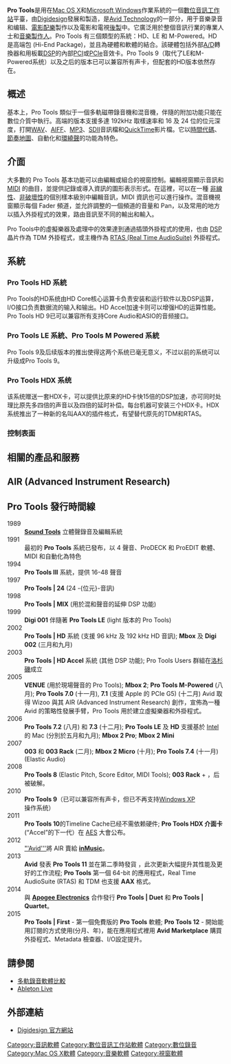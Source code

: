 {{Infobox software
| name = Pro Tools
| caption = Pro Tools 9 DAW software product box
| author = Evan Brooks<br />Peter Gotcher
| developer = [[Digidesign|Digidesign]] (現在合併到 [[Avid_Technology|Avid]])
| programming language = [[C语言|C]], [[C++|C++]], [[匯編語言|匯編語言]]
| released = {{Start date and age|1989|01|20}}
| latest_release_version = Pro Tools 12.7.0
| latest_release_date = {{start date and age|2016|12|21}}
| operating_system = [[OS_X|OS X]], [[Microsoft_Windows|Windows]]
| language = 中文 (繁體或簡體), 英文, 法文, 德文, 義大利文, 日文, 韓國, 西班牙文
| language count = 9
| genre = [[數位音訊工作站|數位音訊工作站]]
| website = {{URL|www.avid.com/pro-tools}}
}}

{{NoteTA|G1=IT}}
'''Pro Tools'''是用在[[Mac_OS_X|Mac OS X]]和[[Microsoft_Windows|Microsoft Windows]]作業系統的一個[[數位音訊工作站|數位音訊工作站]]平臺，由[[Digidesign|Digidesign]]發展和製造，是[[Avid_Technology|Avid Technology]]的一部分，用于音樂录音和编辑、[[電影配樂|電影配樂]]製作以及電影和電視[[後製|後製]]中。它廣泛用於整個音訊行業的專業人士和[[音樂製作人|音樂製作人]]。Pro Tools 有三個類型的系統：HD、LE 和 M-Powered。HD 是高端包 (Hi-End Package)，並且為硬體和軟體的結合。該硬體包括外部[[類比數位轉換器|A/D]]轉換器和用板載[[DSP|DSP]]的內部[[PCI|PCI]]或[[PCI_Express|PCIe]]音效卡。Pro Tools 9（取代了LE和M-Powered系统）以及之后的版本已可以兼容所有声卡，但配套的HD版本依然存在。

== 概述 ==
基本上，Pro Tools 類似于一個多軌磁帶錄音機和混音機，伴隨的附加功能只能在數位介質中執行。高端的版本支援多達 192kHz 取樣速率和 16 及 24 位的位元深度，打開[[WAV|WAV]]、[[AIFF|AIFF]]、[[MP3|MP3]]、[[SDII|SDII]]音訊檔和[[QuickTime|QuickTime]]影片檔。它以[[時間代碼|時間代碼]]、[[節奏地圖|節奏地圖]]、自動化和[[環繞聲|環繞聲]]的功能為特色。

== 介面 ==
大多數的 Pro Tools 基本功能可以由編輯或組合的視窗控制。編輯視窗顯示音訊和 [[MIDI|MIDI]] 的曲目，並提供記錄或導入資訊的圖形表示形式。在這裡，可以在一種 [[非線性編輯|非線性]]、[[非破壞性編輯|非破壞性]]的個別樣本級別中編輯音訊，MIDI 資訊也可以進行操作。混音機視窗顯示每個 Fader 頻道，並允許調整的一個頻道的音量和 Pan，以及常用的地方以插入外掛程式的效果，路由音訊至不同的輸出和輸入。

Pro Tools中的虛擬樂器及處理中的效果達到通過插頭外掛程式的使用，也由 [[DSP|DSP]] 晶片作為 TDM 外掛程式，或主機作為 [[RTAS_(Real_Time_AudioSuite)|RTAS (Real Time AudioSuite)]] 外掛程式。

== 系統 ==
=== Pro Tools HD 系統 ===

Pro Tools的HD系统由HD Core核心运算卡负责安装和运行软件以及DSP运算，I/O接口负责数据流的输入和输出。HD Accel加速卡则可以增强HD的运算性能。Pro Tools HD 9已可以兼容所有支持Core Audio和ASIO的音频接口。

=== Pro Tools LE 系統、Pro Tools M Powered 系統 ===

Pro Tools 9及后续版本的推出使得这两个系统已毫无意义，不过以前的系统可以升级成Pro Tools 9。

=== Pro Tools HDX 系统===

该系统赠送一套HDX卡，可以提供比原来的HD卡快15倍的DSP加速，亦可同时处理比原先多四倍的声音以及四倍的延时补偿。每台机器可安装三个HDX卡。HDX系统推出了一种新的名叫AAX的插件格式，有望替代原先的TDM和RTAS。

=== 控制表面 ===

== 相關的產品和服務 ==

== AIR (Advanced Instrument Research) ==

== Pro Tools 發行時間線 ==
;1989
:'''[[Sound_Tools|Sound Tools]]''' 立體聲錄音及編輯系統
;1991
:最初的 '''Pro Tools''' 系統已發布，以 4 聲音、ProDECK 和 ProEDIT 軟體、MIDI 和自動化為特色
;1994
:'''Pro Tools III''' 系統，提供 16-48 聲音
;1997
:'''Pro Tools | 24''' (24 -{位元}-音訊)
;1998
:'''Pro Tools | MIX''' (用於混和聲音的延伸 DSP 功能)
;1999
:'''Digi 001''' 伴隨著 '''Pro Tools LE''' (light 版本的 Pro Tools)
;2002
:'''Pro Tools | HD''' 系統 (支援 96 kHz 及 192 kHz HD 音訊); '''Mbox''' 及 '''Digi 002''' (三月和九月)
;2003
:'''Pro Tools | HD Accel''' 系統 (其他 DSP 功能); Pro Tools Users 群組在[[洛杉磯|洛杉磯]]成立
;2005
:'''VENUE''' (用於現場聲音的 Pro Tools); '''Mbox 2'''; '''Pro Tools M-Powered''' (八月); '''Pro Tools 7.0''' (十一月), '''7.1''' (支援 Apple 的 PCIe G5) (十二月) Avid 取得 Wizoo 與其 AIR (Advanced Instrument Research) 創作，宣佈為一種 Avid 的策略性發展手臂，Pro Tools 用於建立虛擬樂器和外掛程式。
;2006
:'''Pro Tools 7.2''' (八月) 和 '''7.3''' (十二月); '''Pro Tools LE''' 及 '''HD''' 支援基於 [[Intel|Intel]] 的 Mac (分別於五月和九月); '''Mbox 2 Pro'''; '''Mbox 2 Mini'''
;2007
:'''003''' 和 '''003 Rack''' (二月); '''Mbox 2 Micro''' (十月); '''Pro Tools 7.4''' (十一月) (Elastic Audio)
;2008
:'''Pro Tools 8''' (Elastic Pitch, Score Editor, MIDI Tools); '''003 Rack''' + ，后被破解。
;2010
:'''Pro Tools 9'''（已可以兼容所有声卡，但已不再支持[[Windows_XP|Windows XP]]操作系统）
;2011
:'''Pro Tools 10'''的Timeline Cache已经不需依赖硬件; '''Pro Tools HDX 介面卡''' (“Accel”的下一代）在 [https://en.wikipedia.org/wiki/Audio_Engineering_Society AES]{{Wayback|url=https://en.wikipedia.org/wiki/Audio_Engineering_Society |date=20170713072855 }} 大會公布。
;2012
:[https://en.wikipedia.org/wiki/Avid_(company) "'Avid''']{{Wayback|url=https://en.wikipedia.org/wiki/Avid_(company) |date=20161220125255 }}將 AIR 賣給 [https://en.wikipedia.org/wiki/InMusic ''' inMusic''']{{Wayback|url=https://en.wikipedia.org/wiki/InMusic |date=20170315174948 }}。
;2013
:'''Avid''' 發表 '''Pro Tools 11''' 並在第二季時發貨 ，此次更新大幅提升其性能及更好的工作流程; '''Pro Tools''' 第一個 64-bit 的應用程式，Real Time AudioSuite (RTAS) 和 TDM 也支援 '''AAX''' 格式。
;2014
:與 [https://en.wikipedia.org/wiki/Apogee_Electronics '''Apogee Electronics''']{{Wayback|url=https://en.wikipedia.org/wiki/Apogee_Electronics |date=20170315175736 }} 合作發行 '''Pro Tools | Duet''' 和 '''Pro Tools | Quartet'''。
;2015
:'''Pro Tools | First''' - 第一個免費版的 '''Pro Tools''' 軟體; '''Pro Tools 12''' - 開始能用訂閱的方式使用(分月、年)，能在應用程式裡用 '''Avid Marketplace''' 購買外掛程式、Metadata 檢查器、I/O設定提升。

== 請參閱 ==
*[[多軌錄音軟體比較|多軌錄音軟體比較]]
*[[Ableton_Live|Ableton Live]]

== 外部連結 ==
* [http://www.digidesign.com/ Digidesign 官方網站]{{Wayback|url=http://www.digidesign.com/ |date=20090620044734 }}

[[Category:音訊軟體|Category:音訊軟體]]
[[Category:數位音訊工作站軟體|Category:數位音訊工作站軟體]]
[[Category:數位錄音|Category:數位錄音]]
[[Category:Mac_OS_X軟體|Category:Mac OS X軟體]]
[[Category:音樂軟體|Category:音樂軟體]]
[[Category:視窗軟體|Category:視窗軟體]]